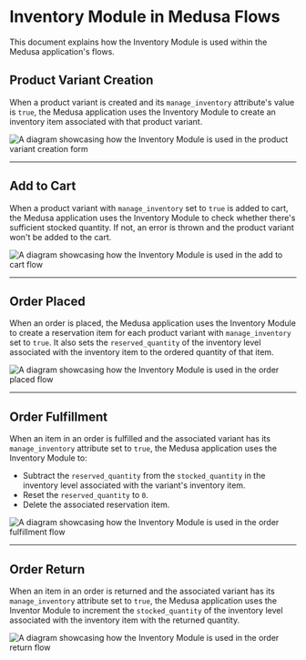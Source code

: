 # Inventory Module in Medusa Flows

This document explains how the Inventory Module is used within the Medusa application's flows.

## Product Variant Creation

When a product variant is created and its `manage_inventory` attribute's value is `true`, the Medusa application uses the Inventory Module to create an inventory item associated with that product variant.

![A diagram showcasing how the Inventory Module is used in the product variant creation form](https://res.cloudinary.com/dza7lstvk/image/upload/v1709661511/Medusa%20Resources/inventory-product-create_khz2hk.jpg)

---

## Add to Cart

When a product variant with `manage_inventory` set to `true` is added to cart, the Medusa application uses the Inventory Module to check whether there's sufficient stocked quantity. If not, an error is thrown and the product variant won't be added to the cart.

![A diagram showcasing how the Inventory Module is used in the add to cart flow](https://res.cloudinary.com/dza7lstvk/image/upload/v1709711645/Medusa%20Resources/inventory-cart-flow_achwq9.jpg)

---

## Order Placed

When an order is placed, the Medusa application uses the Inventory Module to create a reservation item for each product variant with `manage_inventory` set to `true`. It also sets the `reserved_quantity` of the inventory level associated with the inventory item to the ordered quantity of that item.

![A diagram showcasing how the Inventory Module is used in the order placed flow](https://res.cloudinary.com/dza7lstvk/image/upload/v1709712005/Medusa%20Resources/inventory-order-placed_qdxqdn.jpg)

---

## Order Fulfillment

When an item in an order is fulfilled and the associated variant has its `manage_inventory` attribute set to `true`, the Medusa application uses the Inventory Module to:

- Subtract the `reserved_quantity` from the `stocked_quantity` in the inventory level associated with the variant's inventory item.
- Reset the `reserved_quantity` to `0`.
- Delete the associated reservation item.

![A diagram showcasing how the Inventory Module is used in the order fulfillment flow](https://res.cloudinary.com/dza7lstvk/image/upload/v1709712390/Medusa%20Resources/inventory-order-fulfillment_o9wdxh.jpg)

---

## Order Return

When an item in an order is returned and the associated variant has its `manage_inventory` attribute set to `true`, the Medusa application uses the Inventor Module to increment the `stocked_quantity` of the inventory level associated with the inventory item with the returned quantity.

![A diagram showcasing how the Inventory Module is used in the order return flow](https://res.cloudinary.com/dza7lstvk/image/upload/v1709712457/Medusa%20Resources/inventory-order-return_ihftyk.jpg)
